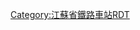<noinclude>
{{BS-map
| title = 溧阳站站线布置图
| map = </noinclude>
\\CONTg\CONTg\\~~ ~~ ~~ ~~[[宁杭客运专线]]往[[南京南站|南京南]]
\\STRg\STRf\\
\STRc2\ABZg3\ABZg2\STRc3\
\STR+1\STR!~STRc4\STR!~STRc1\STR+4\
exBSl\STR+BSr\STR\STR\STR+BSl\exBSr!~num1r~~ ~~ ~~1站台（未启用）
exBSl\STR+BSr\STR\STR\STR+BSl!~num2l\exBSr~~ ~~ ~~2站台
exBSl\STR+BSr!~num3r\STR\STR\STR+BSl\exBSr~~ ~~ ~~3站台
exBSl!~num4l\STR+BSr\STR\STR\STR+BSl\exBSr~~ ~~ ~~4站台（未启用）
exSTR2\STR!~exSTRc3\STR\STR\STR!~exSTRc2\exSTR3
exSTRc1\eABZg+4\STR\STR\eABZg+1\exSTRc4
\SKRZ-G4o\SKRZ-G4o\SKRZ-G4o\SKRZ-G4o\~~ ~~ ~~ ~~城东大道
\STR2\STR!~STRc3\STR!~STRc2\STR3\
\STRc1\ABZg+4\ABZg+1\STRc4\
\\STRg\STRf\\
\\CONTf\CONTf\\~~ ~~ ~~ ~~[[宁杭客运专线]]往[[杭州东站|杭州东]]
<noinclude>}}
{{Rdt intro|[[溧阳站]]}}
[[Category:江蘇省鐵路車站RDT]]
</noinclude>